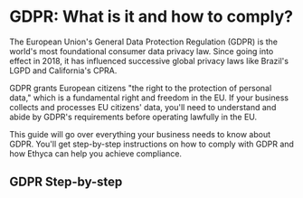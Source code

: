 
# GDPR: What is it and how to comply?

The European Union's General Data Protection Regulation (GDPR) is the world's most foundational consumer data privacy law. Since going into effect in 2018, it has influenced successive global privacy laws like Brazil's LGPD and California's CPRA. 

GDPR grants European citizens "the right to the protection of personal data," which is a fundamental right and freedom in the EU. If your business collects and processes EU citizens' data, you'll need to understand and abide by GDPR's requirements before operating lawfully in the EU.

This guide will go over everything your business needs to know about GDPR. You'll get step-by-step instructions on how to comply with GDPR and how Ethyca can help you achieve compliance.

## GDPR Step-by-step
<KeyFeatWrap>
  <KeyFeat title="What is GDPR?" link="/regulations/gdpr/what_is_gdpr"  description="A brief introduction to the European Union's General Data Protection Regulation (GDPR)"/>

  <KeyFeat title="The 7 Principles of GDPR" link="/regulations/gdpr/7_principles_gdpr"  description="A summary of the seven core principles of GDPR and how to fulfill them."/>

  <KeyFeat title="What Are the Requirements of GDPR?" link="/regulations/gdpr/what_reqs_gdpr"   description="A summary of the key requirements of the GDPR and how to meet them."/>

  <KeyFeat title="Additional Business Obligations of GDPR" link="/regulations/gdpr/addtl_obligations_gdpr"   description="A rundown of additional organizational requirements businesses must follow under GDPR."/>

  <KeyFeat title="GDPR Step 01: Creating a Data Map" link="/regulations/gdpr/data_map_gdpr"   description="This guide will show you how to create a data map that will enable compliance with GDPR."/>

  <KeyFeat title="GDPR Step 02: Access Requests for GDPR" link="/regulations/gdpr/access_requests_gdpr"   description="This guide will show you how to fulfill users' access requests for GDPR"/>

  <KeyFeat title="GDPR Step 03: Correction Requests for GDPR" link="/regulations/gdpr/correction_requests_gdpr"   description="This guide will show you how to fulfill users' correction requests for GDPR"/>

  <KeyFeat title="GDPR Step 04: Erasure Requests for GDPR" link="/regulations/gdpr//erasure_requests_gdpr"   description="This guide will show you how to fulfill users' erasure requests for GDPR"/>

  <KeyFeat title="GDPR Step 05: Portability Requests for GDPR" link="/regulations/gdpr/portability_requests_gdpr"   description="This guide will show you how to fulfill users' data portability requests for GDPR"/>

  <KeyFeat title="GDPR Step 06: Data Protection Assessments" link="/regulations/gdpr/dpa_gdpr"   description="How to perform Data Protection Assessments to measure the risks of processing activities."/>

  <KeyFeat title="Summary" link="/regulations/gdpr/conclusion_gdpr"   description="How Ethyca enables GDPR compliance for your business and beyond."/>
</KeyFeatWrap>